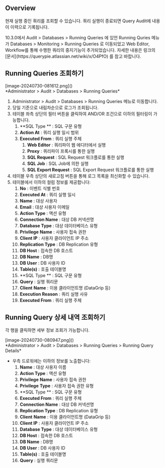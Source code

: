 
## Overview
현재 실행 중인 쿼리를 조회할 수 있습니다. 쿼리 실행이 종료되면 Query Audit에 내용이 이력으로 기록됩니다.

<Callout type="info">
10.3.0에서 Audit &gt; Databases &gt; Running Queries 에 있언 Running Quries 메뉴가 Databases &gt; Monitoring &gt; Running Queries 로 이동되었고 Web Editor, Workflow를 통해 수행한 쿼리의 중지기능이 추가되었습니다. 자세한 내용은 링크의 [문서](https://querypie.atlassian.net/wiki/x/O4PfO) 를 참고 바랍니다. 
</Callout>

## Running Queries 조회하기
<p align="center">
<div>[image-20240730-081612.png]()</div>
*Administrator &gt; Audit &gt; Databases &gt; Running Queries*
</p>

1. Administrator &gt; Audit &gt; Databases &gt; Running Queries 메뉴로 이동합니다.
2. 당일 기준으로 내림차순으로 로그가 조회됩니다.
3. 테이블 좌측 상단의 필터 버튼을 클릭하여 AND/OR 조건으로 이하의 필터링이 가능합니다.
    1. **SQL Type ** : SQL 구문 유형
    2. **Action At**  : 쿼리 실행 일시 범위
    3. **Executed From**  : 쿼리 실행 주체
        1. **Web Editor**  : 쿼리파이 웹 에디터에서 실행
        2. **Proxy**  : 쿼리파이 프록시를 통한 실행
        3. **SQL Request**  : SQL Request 워크플로를 통한 실행
        4. **SQL Job**  : SQL Job에 의한 실행
        5. **SQL Export Request**  : SQL Export Request 워크플로를 통한 실행
4. 테이블 우측 상단의 새로고침 버튼을 통해 로그 목록을 최신화할 수 있습니다.
5. 테이블에서 이하의 컬럼 정보를 제공합니다:
    1. **No**  : 이벤트 식별 번호
    2. **Executed At**  : 쿼리 실행 일시
    3. **Name**  : 대상 사용자
    4. **Email**  : 대상 사용자 이메일
    5. **Action Type**  : 액션 유형
    6. **Connection Name**  : 대상 DB 커넥션명
    7. **Database Type**  : 대상 데이터베이스 유형
    8. **Privilege**   **Name**  : 사용자 접속 권한
    9. **Client IP**  : 사용자 클라이언트 IP 주소
    10. **Replication Type**  : DB Replication 유형
    11. **DB Host**  : 접속한 DB 호스트
    12. **DB Name**  : DB명
    13. **DB User**  : DB 사용자 ID
    14. **Table(s)**  : 호출 테이블명
    15. **SQL Type ** : SQL 구문 유형
    16. **Query**  : 실행 쿼리문
    17. **Client**   **Name**  : 이용 클라이언트명 (DataGrip 등)
    18. **Execution Reason**  : 쿼리 실행 사유
    19. **Executed From**  : 쿼리 실행 주체

## Running Query 상세 내역 조회하기
각 행을 클릭하면 세부 정보 조회가 가능합니다.

<p align="center">
<div>[image-20240730-080947.png]()</div>
*Administrator &gt; Audit &gt; Databases &gt; Running Queries &gt; Running Query Details*
</p>

* 우측 드로워에는 이하의 정보를 노출합니다:
    1. **Name**  : 대상 사용자 이름
    2. **Action Type**  : 액션 유형
    3. **Privilege**   **Name**  : 사용자 접속 권한
    4. **Privilege**   **Type**  : 사용자 접속 권한 유형
    5. **SQL Type ** : SQL 구문 유형
    6. **Executed From**  : 쿼리 실행 주체
    7. **Connection Name**  : 대상 DB 커넥션명
    8. **Replication Type**  : DB Replication 유형
    9. **Client**   **Name**  : 이용 클라이언트명 (DataGrip 등)
    10. **Client IP**  : 사용자 클라이언트 IP 주소
    11. **Database Type**  : 대상 데이터베이스 유형
    12. **DB Host**  : 접속한 DB 호스트
    13. **DB Name**  : DB명
    14. **DB User**  : DB 사용자 ID
    15. **Table(s)**  : 호출 테이블명
    16. **Query**  : 실행 쿼리문
